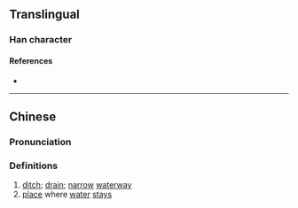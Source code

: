 {{character info/new}}
==Translingual==

===Han character===
{{Han char|rn=85|rad=水|as=13|sn=16|four=|canj=EWLA|ids=⿰氵署}}

====References====
* {{Han ref|kx=0655.240|dkj=18484|dj=1065.210|hdz=31770.010|uh=6FD6|ud=28630}}

----

==Chinese==
{{zh-forms}}

===Pronunciation===
{{zh-pron
|m=shù
|c=syu6
|mc=
|oc=
|ma=
|cat=
}}

===Definitions===
{{zh-hanzi}}

# [[ditch]]; [[drain]]; [[narrow]] [[waterway]]
# [[place]] where [[water]] [[stay]]s